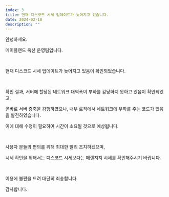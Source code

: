 ```yaml
---
index: 3
title: 현재 디스코드 시세 업데이트가 늦어지고 있습니다.
date: 2024-02-10
description: ""
---
```


안녕하세요.

메이플랜드 옥션 운영팀입니다.

<br />

현재 디스코드 시세 업데이트가 늦어지고 있음이 확인되었습니다.

<br />

확인 결과, 서버에 할당된 네트워크 대역폭이 부하를 감당하지 못하고 있음이 확인되었고,

곧바로 서버 증축을 감행하였으나, 내부 로직에서 네트워크에 부하를 주는 코드가 있음을 발견하였습니다.

이에 대해 수정이 필요하여 시간이 소요될 것으로 예상됩니다.

<br />

사용자 분들의 편의를 위해 최대한 빨리 조치하겠으며,

시세 확인을 위해서는 디스코드 시세보다는 메랜지지 시세를 확인해주시기 바랍니다.

<br />

이용에 불편을 드려 대단히 죄송합니다.

감사합니다.
